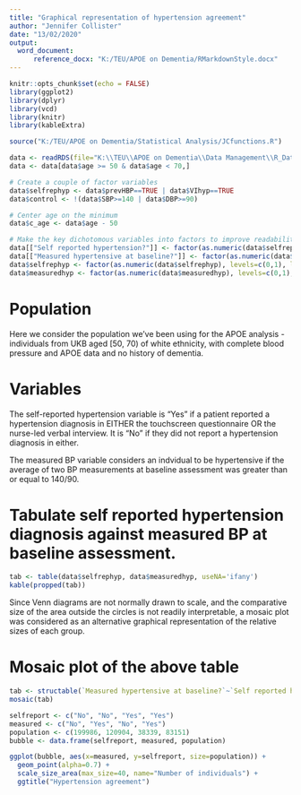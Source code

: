 ```yaml
---
title: "Graphical representation of hypertension agreement"
author: "Jennifer Collister"
date: "13/02/2020"
output: 
  word_document:
      reference_docx: "K:/TEU/APOE on Dementia/RMarkdownStyle.docx"
---
```


```r
knitr::opts_chunk$set(echo = FALSE)
library(ggplot2)
library(dplyr)
library(vcd)
library(knitr)
library(kableExtra)

source("K:/TEU/APOE on Dementia/Statistical Analysis/JCfunctions.R")
```

```r
data <- readRDS(file="K:\\TEU\\APOE on Dementia\\Data Management\\R_Dataframes_TLA\\38358\\Organised\\apoe_excl.rds")
data <- data[data$age >= 50 & data$age < 70,]

# Create a couple of factor variables
data$selfrephyp <- data$prevHBP==TRUE | data$VIhyp==TRUE
data$control <- !(data$SBP>=140 | data$DBP>=90)

# Center age on the minimum
data$c_age <- data$age - 50

# Make the key dichotomous variables into factors to improve readability of outputs
data[["Self reported hypertension?"]] <- factor(as.numeric(data$selfrephyp), levels=c(0,1), labels=c("No", "Yes"))
data[["Measured hypertensive at baseline?"]] <- factor(as.numeric(data$measuredhyp), levels=c(0,1), labels=c("No", "Yes"))
data$selfrephyp <- factor(as.numeric(data$selfrephyp), levels=c(0,1), labels=c("Did not report hypertension", "Self-reported hypertensive"))
data$measuredhyp <- factor(as.numeric(data$measuredhyp), levels=c(0,1), labels=c("Not hypertensive at baseline", "Measured hypertensive at baseline"))

```

# Population

Here we consider the population we've been using for the APOE analysis - individuals from UKB aged [50, 70) of white ethnicity, with complete blood pressure and APOE data and no history of dementia.

# Variables

The self-reported hypertension variable is "Yes" if a patient reported a hypertension diagnosis in EITHER the touchscreen questionnaire OR the nurse-led verbal interview. It is "No" if they did not report a hypertension diagnosis in either.

The measured BP variable considers an indvidual to be hypertensive if the average of two BP measurements at baseline assessment was greater than or equal to 140/90.

# Tabulate self reported hypertension diagnosis against measured BP at baseline assessment.

```r

tab <- table(data$selfrephyp, data$measuredhyp, useNA='ifany')
kable(propped(tab))

```

Since Venn diagrams are not normally drawn to scale, and the comparative size of the area outside the circles is not readily interpretable, a mosaic plot was considered as an alternative graphical representation of the relative sizes of each group.


# Mosaic plot of the above table

```r

tab <- structable(`Measured hypertensive at baseline?`~`Self reported hypertension?`, data=data)
mosaic(tab)

```




```r

selfreport <- c("No", "No", "Yes", "Yes")
measured <- c("No", "Yes", "No", "Yes")
population <- c(199986, 120904, 38339, 83151)
bubble <- data.frame(selfreport, measured, population)

ggplot(bubble, aes(x=measured, y=selfreport, size=population)) + 
  geom_point(alpha=0.7) +
  scale_size_area(max_size=40, name="Number of individuals") +
  ggtitle("Hypertension agreement")

```

